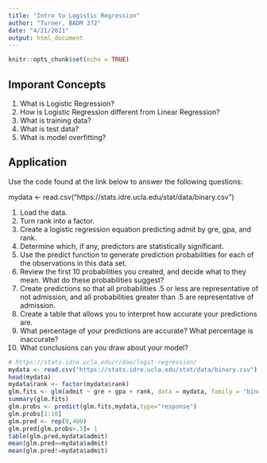 ```yaml
---
title: "Intro to Logistic Regression"
author: "Turner, BADM 372"
date: "4/21/2021"
output: html_document
---
```


```r
knitr::opts_chunk$set(echo = TRUE)
```

## Imporant Concepts

1. What is Logistic Regression?
2. How is Logistic Regression different from Linear Regression?
3. What is training data?
4. What is test data?
5. What is model overfitting?

## Application

Use the code found at the link below to answer the following questions:

mydata <- read.csv("https://stats.idre.ucla.edu/stat/data/binary.csv")

1.	Load the data.
2.	Turn rank into a factor.
3.	Create a logistic regression equation predicting admit by gre, gpa, and rank.
4.	Determine which, if any, predictors are statistically significant.
5.	Use the predict function to generate prediction probabilities for each of the observations in this data set.
6.	Review the first 10 probabilities you created, and decide what to they mean. What do these probabilities suggest?
7.	Create predictions so that all probabilities .5 or less are representative of not admission, and all probabilities greater than .5 are representative of admission.
8.	Create a table that allows you to interpret how accurate your predictions are.
9.	What percentage of your predictions are accurate? What percentage is inaccurate?
10.	What conclusions can you draw about your model?


```r
# https://stats.idre.ucla.edu/r/dae/logit-regression/
mydata <- read.csv("https://stats.idre.ucla.edu/stat/data/binary.csv")
head(mydata)
mydata$rank <- factor(mydata$rank)
glm.fits <- glm(admit ~ gre + gpa + rank, data = mydata, family = "binomial")
summary(glm.fits)
glm.probs <- predict(glm.fits,mydata,type="response")
glm.probs[1:10]
glm.pred <- rep(0,400)
glm.pred[glm.probs>.5]= 1
table(glm.pred,mydata$admit)
mean(glm.pred==mydata$admit)
mean(glm.pred!=mydata$admit)
```
